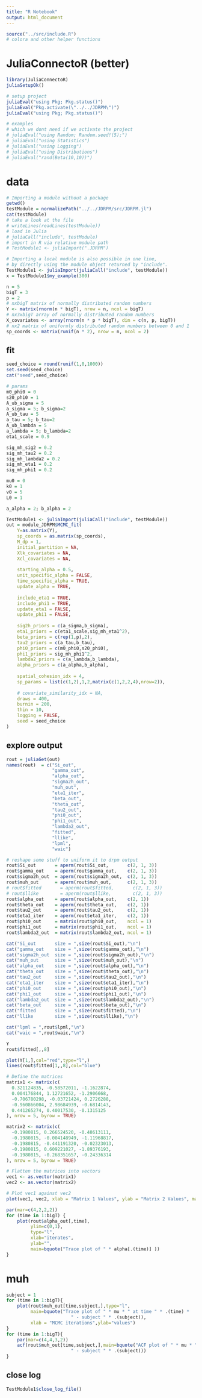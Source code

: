 ```yaml
---
title: "R Notebook"
output: html_document
---
```


```r
source("../src/include.R")
# colora and other helper functions
```


# JuliaConnectoR (better)
```r
library(JuliaConnectoR)
juliaSetupOk()

# setup project
juliaEval("using Pkg; Pkg.status()")
juliaEval("Pkg.activate(\"../../JDRPM\")")
juliaEval("using Pkg; Pkg.status()")

# examples
# which we dont need if we activate the project
# juliaEval("using Random; Random.seed!(5);")
# juliaEval("using Statistics")
# juliaEval("using Logging")
# juliaEval("using Distributions")
# juliaEval("rand(Beta(10,10))")
```

# data
```r
# Importing a module without a package
getwd()
testModule = normalizePath("../../JDRPM/src/JDRPM.jl")
cat(testModule)
# take a look at the file
# writeLines(readLines(testModule))
# load in Julia
# juliaCall("include", testModule)
# import in R via relative module path
# TestModule1 <- juliaImport(".JDRPM")

# Importing a local module is also possible in one line,
# by directly using the module object returned by "include".
TestModule1 <- juliaImport(juliaCall("include", testModule))
x = TestModule1$my_example(300)
```


```r
n = 5
bigT = 3
p = 2
# nxbigT matrix of normally distributed random numbers
Y <- matrix(rnorm(n * bigT), nrow = n, ncol = bigT)
# nx3xbigT array of normally distributed random numbers
X_covariates <- array(rnorm(n * p * bigT), dim = c(n, p, bigT))
# nx2 matrix of uniformly distributed random numbers between 0 and 1
sp_coords <- matrix(runif(n * 2), nrow = n, ncol = 2)
```


## fit
```r
seed_choice = round(runif(1,0,1000))
set.seed(seed_choice)
cat("seed",seed_choice)

# params
m0_phi0 = 0
s20_phi0 = 1
A_ub_sigma = 5
a_sigma = 5; b_sigma=2
A_ub_tau = 5
a_tau = 5; b_tau=2
A_ub_lambda = 5
a_lambda = 5; b_lambda=2
eta1_scale = 0.9

sig_mh_sig2 = 0.2
sig_mh_tau2 = 0.2
sig_mh_lambda2 = 0.2
sig_mh_eta1 = 0.2
sig_mh_phi1 = 0.2

mu0 = 0 
k0 = 1
v0 = 5
L0 = 1

a_alpha = 2; b_alpha = 2
```


```r
TestModule1 <- juliaImport(juliaCall("include", testModule))
out = module_JDRPM$MCMC_fit(
	Y=as.matrix(Y),              
	sp_coords = as.matrix(sp_coords),
	M_dp = 1,                     
	initial_partition = NA,
	Xlk_covariates = NA,
	Xcl_covariates = NA,
	
	starting_alpha = 0.5,         
	unit_specific_alpha = FALSE,       
	time_specific_alpha = TRUE,       
	update_alpha = TRUE,             
	
	include_eta1 = TRUE,                    
	include_phi1 = TRUE,
	update_eta1 = FALSE,                    
	update_phi1 = FALSE,
	
	sig2h_priors = c(a_sigma,b_sigma),
	eta1_priors = c(eta1_scale,sig_mh_eta1^2),
	beta_priors = c(rep(1,p),2),
	tau2_priors = c(a_tau,b_tau),
	phi0_priors = c(m0_phi0,s20_phi0),
	phi1_priors = sig_mh_phi1^2,
	lambda2_priors = c(a_lambda,b_lambda),
	alpha_priors = c(a_alpha,b_alpha),  
	
	spatial_cohesion_idx = 4,
	sp_params = list(c(1,2),1,2,matrix(c(1,2,2,4),nrow=2)),
	
	# covariate_similarity_idx = NA,  
	draws = 400,                    
	burnin = 200,                   
	thin = 10,                     
	logging = FALSE,
	seed = seed_choice
)
```


## explore output
```r
rout = juliaGet(out)
names(rout)  = c("Si_out",
				 "gamma_out",
				 "alpha_out", 
				 "sigma2h_out", 
				 "muh_out", 
				 "eta1_iter",
				 "beta_out",
				 "theta_out", 
				 "tau2_out", 
				 "phi0_out", 
				 "phi1_out",
				 "lambda2_out",
				 "fitted",
				 "llike",
				 "lpml",
				 "waic")

# reshape some stuff to uniform it to drpm output
rout$Si_out       = aperm(rout$Si_out,       c(2, 1, 3))
rout$gamma_out    = aperm(rout$gamma_out,    c(2, 1, 3))
rout$sigma2h_out  = aperm(rout$sigma2h_out,  c(2, 1, 3))
rout$muh_out      = aperm(rout$muh_out,      c(2, 1, 3))
# rout$fitted       = aperm(rout$fitted,       c(2, 1, 3))
# rout$llike        = aperm(rout$llike,        c(2, 1, 3))
rout$alpha_out    = aperm(rout$alpha_out,    c(2, 1))
rout$theta_out    = aperm(rout$theta_out,    c(2, 1))
rout$tau2_out     = aperm(rout$tau2_out,     c(2, 1))
rout$eta1_iter    = aperm(rout$eta1_iter,    c(2, 1))
rout$phi0_out     = matrix(rout$phi0_out,    ncol = 1)
rout$phi1_out     = matrix(rout$phi1_out,    ncol = 1)
rout$lambda2_out  = matrix(rout$lambda2_out, ncol = 1)
```




```r
cat("Si_out       size = ",size(rout$Si_out),"\n")
cat("gamma_out    size = ",size(rout$gamma_out),"\n")
cat("sigma2h_out  size = ",size(rout$sigma2h_out),"\n")
cat("muh_out      size = ",size(rout$muh_out),"\n")
cat("alpha_out    size = ",size(rout$alpha_out),"\n")
cat("theta_out    size = ",size(rout$theta_out),"\n")
cat("tau2_out     size = ",size(rout$tau2_out),"\n")
cat("eta1_iter    size = ",size(rout$eta1_iter),"\n")
cat("phi0_out     size = ",size(rout$phi0_out),"\n")
cat("phi1_out     size = ",size(rout$phi1_out),"\n")
cat("lambda2_out  size = ",size(rout$lambda2_out),"\n")
cat("beta_out     size = ",size(rout$beta_out),"\n")
cat("fitted       size = ",size(rout$fitted),"\n")
cat("llike        size = ",size(rout$llike),"\n")

cat("lpml = ",rout$lpml,"\n")
cat("waic = ",rout$waic,"\n")
```

```r
Y
rout$fitted[,,8]

plot(Y[1,],col="red",type="l",)
lines(rout$fitted[1,,8],col="blue")
```

```r
# Define the matrices
matrix1 <- matrix(c(
  0.321124835, -0.58572011, -1.1622874,
  0.004176844, 1.12721652, -1.2906668,
  -0.706780298, -0.03721424, 0.2726288,
  -0.960866004, 2.98684939, -0.6814143,
  0.441265274, 0.40017530, -0.1315125
), nrow = 5, byrow = TRUE)

matrix2 <- matrix(c(
  -0.1980815, 0.266524520, -0.48613111,
  -0.1980815, -0.004148949, -1.11968817,
  -0.1980815, -0.441191320, -0.02323013,
  -0.1980815, 0.609221027, -1.89376193,
  -0.1980815, -0.268351657, -0.24336314
), nrow = 5, byrow = TRUE)

# Flatten the matrices into vectors
vec1 <- as.vector(matrix1)
vec2 <- as.vector(matrix2)

# Plot vec1 against vec2
plot(vec1, vec2, xlab = "Matrix 1 Values", ylab = "Matrix 2 Values", main = "Scatter Plot of Matrix1 vs Matrix2", pch = 19, col = "blue")

```



```r
par(mar=c(4,2,2,2))
for (time in 1:bigT) {
	plot(rout$alpha_out[,time],
		 ylim=c(0,1),
		 type="l",
		 xlab="iterates",
		 ylab="",
		 main=bquote("Trace plot of " * alpha[.(time)] ))
}
```
# muh
```r
subject = 1
for (time in 1:bigT){
	plot(rout$muh_out[time,subject,],type="l",
		 main=bquote("Trace plot of " * mu * " at time " * .(time) * 
		 				" - subject " * .(subject)),
		 xlab = "MCMC iterations",ylab="values")
}
for (time in 1:bigT){
	par(mar=c(4,4,3,2))
	acf(rout$muh_out[time,subject,],main=bquote("ACF plot of " * mu * " at time " * .(time) * 
		 				" - subject " * .(subject)))
}
```


## close log
```r
TestModule1$close_log_file()
```









